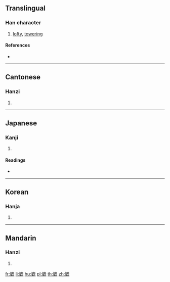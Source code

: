 {{also|崟|嵚}}
==Translingual==

===Han character===
{{Han char|rn=46|rad=山|as=12|sn=15|four=22182|canj=UCNO|ids=⿱山欽}}

# [[lofty]], [[towering]]

====References====
* {{Han ref|kx=0319.320|dkj=08464|dj=0619.380|hdz=10798.120|uh=5D94|ud=23956|bh=BC6B|bd=48235}}

----

==Cantonese==

===Hanzi===
{{yue-hanzi|jyut=jam1|y=yam1|sim=嵚}}

# {{defn|lang=yue|sort=山12}}

----

==Japanese==

===Kanji===
{{ja-kanji|grade=|rs=山12}}

# {{defn|lang=ja|sort=山12}}

====Readings====
* {{ja-readings|on=[[きん]] (kin), [[こん]] (kon), [[けん]] (ken), [[かん]] (kan)|kun=[[けわしいさま]] (kewashiisama)}}

----

==Korean==

===Hanja===
{{ko-hanja|hangeul=금|rv=geum|mr=kŭm}}

# {{defn|lang=ko|sort=山12}}

----

==Mandarin==

===Hanzi===
{{cmn-hanzi|sim=嵚|pin=[[qīn]] ([[qin1]])|wg=ch'in<sup>1</sup>}}

# {{defn|lang=cmn|sort=山12}}

[[fr:嶔]]
[[li:嶔]]
[[hu:嶔]]
[[pl:嶔]]
[[th:嶔]]
[[zh:嶔]]